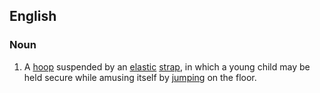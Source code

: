 ==English==

===Noun===
#A [[hoop]] suspended by an [[elastic]] [[strap]], in which a young child may be held secure while amusing itself by [[jump]]ing on the floor.